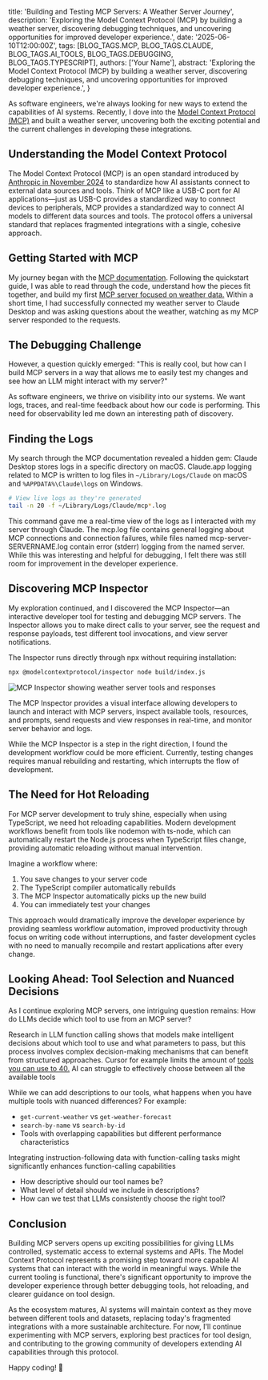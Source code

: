 
  title: 'Building and Testing MCP Servers: A Weather Server Journey',
  description: 'Exploring the Model Context Protocol (MCP) by building a weather server, discovering debugging techniques, and uncovering opportunities for improved developer experience.',
  date: '2025-06-10T12:00:00Z',
  tags: [BLOG_TAGS.MCP, BLOG_TAGS.CLAUDE, BLOG_TAGS.AI_TOOLS, BLOG_TAGS.DEBUGGING, BLOG_TAGS.TYPESCRIPT],
  authors: ['Your Name'],
  abstract: 'Exploring the Model Context Protocol (MCP) by building a weather server, discovering debugging techniques, and uncovering opportunities for improved developer experience.',
}


As software engineers, we're always looking for new ways to extend the capabilities of AI systems. Recently, I dove into the [Model Context Protocol (MCP)](https://modelcontextprotocol.io) and built a weather server, uncovering both the exciting potential and the current challenges in developing these integrations.

## Understanding the Model Context Protocol

The Model Context Protocol (MCP) is an open standard introduced by [Anthropic in November 2024](https://www.anthropic.com/news/model-context-protocol) to standardize how AI assistants connect to external data sources and tools. Think of MCP like a USB-C port for AI applications—just as USB-C provides a standardized way to connect devices to peripherals, MCP provides a standardized way to connect AI models to different data sources and tools.  The protocol offers a universal standard that replaces fragmented integrations with a single, cohesive approach.

## Getting Started with MCP

My journey began with the [MCP documentation](https://modelcontextprotocol.io/quickstart/server). Following the quickstart guide, I was able to read through the code, understand how the pieces fit together, and build my first [MCP server focused on weather data.](https://github.com/mauricioTechDev/mcp-weather-server)  Within a short time, I had successfully connected my weather server to Claude Desktop and was asking questions about the weather, watching as my MCP server responded to the requests.

## The Debugging Challenge

However, a question quickly emerged: "This is really cool, but how can I build MCP servers in a way that allows me to easily test my changes and see how an LLM might interact with my server?"

As software engineers, we thrive on visibility into our systems. We want logs, traces, and real-time feedback about how our code is performing. This need for observability led me down an interesting path of discovery.

## Finding the Logs

My search through the MCP documentation revealed a hidden gem: Claude Desktop stores logs in a specific directory on macOS. Claude.app logging related to MCP is written to log files in `~/Library/Logs/Claude` on macOS and `%APPDATA%\Claude\logs` on Windows.

```bash title="View live MCP logs"
# View live logs as they're generated
tail -n 20 -f ~/Library/Logs/Claude/mcp*.log
```

This command gave me a real-time view of the logs as I interacted with my server through Claude. The mcp.log file contains general logging about MCP connections and connection failures, while files named mcp-server-SERVERNAME.log contain error (stderr) logging from the named server. While this was interesting and helpful for debugging, I felt there was still room for improvement in the developer experience.

## Discovering MCP Inspector

My exploration continued, and I discovered the MCP Inspector—an interactive developer tool for testing and debugging MCP servers. The Inspector allows you to make direct calls to your server, see the request and response payloads, test different tool invocations, and view server notifications.

The Inspector runs directly through npx without requiring installation:

```bash title="Run MCP Inspector"
npx @modelcontextprotocol/inspector node build/index.js
```
<Image 
  src="/mcp-weather-inspector-pic-2025-06-10.png" 
  alt="MCP Inspector showing weather server tools and responses"
  width={800}
  height={600}
  className="rounded-lg shadow-lg"
/>

The MCP Inspector provides a visual interface allowing developers to launch and interact with MCP servers, inspect available tools, resources, and prompts, send requests and view responses in real-time, and monitor server behavior and logs.

While the MCP Inspector is a step in the right direction, I found the development workflow could be more efficient. Currently, testing changes requires manual rebuilding and restarting, which interrupts the flow of development.

## The Need for Hot Reloading

For MCP server development to truly shine, especially when using TypeScript, we need hot reloading capabilities. Modern development workflows benefit from tools like nodemon with ts-node, which can automatically restart the Node.js process when TypeScript files change, providing automatic reloading without manual intervention.

Imagine a workflow where:

1. You save changes to your server code
2. The TypeScript compiler automatically rebuilds
3. The MCP Inspector automatically picks up the new build
4. You can immediately test your changes

This approach would dramatically improve the developer experience by providing seamless workflow automation, improved productivity through focus on writing code without interruptions, and faster development cycles with no need to manually recompile and restart applications after every change.

## Looking Ahead: Tool Selection and Nuanced Decisions

As I continue exploring MCP servers, one intriguing question remains: How do LLMs decide which tool to use from an MCP server?

Research in LLM function calling shows that models make intelligent decisions about which tool to use and what parameters to pass, but this process involves complex decision-making mechanisms that can benefit from structured approaches. Cursor for example limits the amount of [tools you can use to 40.](https://docs.cursor.com/context/model-context-protocol#mcp-resources) AI can struggle to effectively choose between all the available tools

While we can add descriptions to our tools, what happens when you have multiple tools with nuanced differences? For example:
- `get-current-weather` vs `get-weather-forecast`
- `search-by-name` vs `search-by-id`
- Tools with overlapping capabilities but different performance characteristics

Integrating instruction-following data with function-calling tasks might significantly enhances function-calling capabilities

- How descriptive should our tool names be?
- What level of detail should we include in descriptions?
- How can we test that LLMs consistently choose the right tool?

## Conclusion

Building MCP servers opens up exciting possibilities for giving LLMs controlled, systematic access to external systems and APIs. The Model Context Protocol represents a promising step toward more capable AI systems that can interact with the world in meaningful ways. While the current tooling is functional, there's significant opportunity to improve the developer experience through better debugging tools, hot reloading, and clearer guidance on tool design.

As the ecosystem matures, AI systems will maintain context as they move between different tools and datasets, replacing today's fragmented integrations with a more sustainable architecture. For now, I'll continue experimenting with MCP servers, exploring best practices for tool design, and contributing to the growing community of developers extending AI capabilities through this protocol.

Happy coding! 🚀
